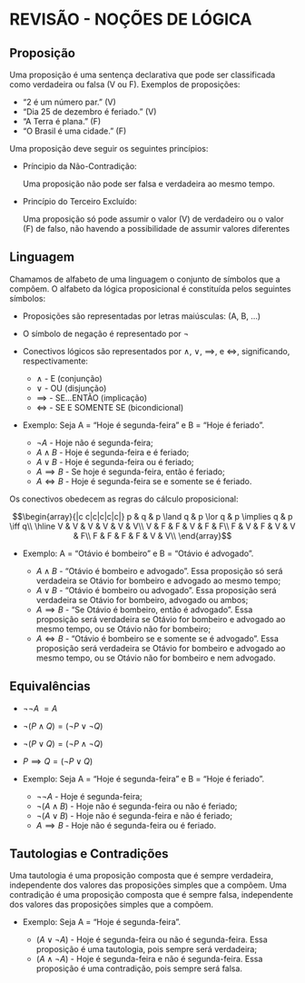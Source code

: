 # REVISÃO - NOÇÕES DE LÓGICA

## Proposição

Uma proposição é uma sentença declarativa que pode ser classificada como verdadeira ou falsa (V ou F). Exemplos de proposições:

-   "2 é um número par." (V)
-   "Dia 25 de dezembro é feriado." (V)
-   "A Terra é plana." (F)
-   "O Brasil é uma cidade." (F)

Uma proposição deve seguir os seguintes princípios:

-   Príncipio da Não-Contradição:

    Uma proposição não pode ser falsa e verdadeira ao mesmo tempo.

-   Princípio do Terceiro Excluído:

    Uma proposição só pode assumir o valor (V) de verdadeiro ou o valor (F) de falso, não havendo a possibilidade de assumir valores diferentes

## Linguagem

Chamamos de alfabeto de uma linguagem o conjunto de símbolos que a compôem. O alfabeto da lógica proposicional é constituída pelos seguintes símbolos:

-   Proposições são representadas por letras maiúsculas: (A, B, ...)

-   O símbolo de negação é representado por $\neg$

-   Conectivos lógicos são representados por $\land$, $\lor$, $\implies$, e $\iff$, significando, respectivamente:

    -   $\land$ - E (conjunção)
    -   $\lor$ - OU (disjunção)
    -   $\implies$ - SE...ENTÃO (implicação)
    -   $\iff$ - SE E SOMENTE SE (bicondicional)

-   Exemplo: Seja A = "Hoje é segunda-feira" e B = "Hoje é feriado".

    -   $\neg A$ - Hoje não é segunda-feira;
    -   $A \land B$ - Hoje é segunda-feira e é feriado;
    -   $A \lor B$ - Hoje é segunda-feira ou é feriado;
    -   $A \implies B$ - Se hoje é segunda-feira, então é feriado;
    -   $A \iff B$ - Hoje é segunda-feira se e somente se é feriado.

Os conectivos obedecem as regras do cálculo proposicional:

$$\begin{array}{|c c|c|c|c|c|}
p & q & p \land q & p \lor q & p \implies q & p \iff q\\
\hline
V & V & V & V & V & V\\
V & F & F & V & F & F\\
F & V & F & V & V & F\\
F & F & F & F & V & V\\
\end{array}$$

-   Exemplo: A = "Otávio é bombeiro" e B = "Otávio é advogado".

    -   $A \land B$ - "Otávio é bombeiro e advogado". Essa proposição só será verdadeira se Otávio for bombeiro e advogado ao mesmo tempo;
    -   $A \lor B$ - "Otávio é bombeiro ou advogado". Essa proposição será verdadeira se Otávio for bombeiro, advogado ou ambos;
    -   $A \implies B$ - "Se Otávio é bombeiro, então é advogado". Essa proposição será verdadeira se Otávio for bombeiro e advogado ao mesmo tempo, ou se Otávio não for bombeiro;
    -   $A \iff B$ - "Otávio é bombeiro se e somente se é advogado". Essa proposição será verdadeira se Otávio for bombeiro e advogado ao mesmo tempo, ou se Otávio não for bombeiro e nem advogado.

## Equivalências

-   $\neg \neg A\ = A$
-   $\neg(P \land Q) = (\neg P \lor \neg Q)$
-   $\neg(P \lor Q) = (\neg P \land \neg Q)$
-   $P \implies Q = (\neg P \lor Q)$

-   Exemplo: Seja A = "Hoje é segunda-feira" e B = "Hoje é feriado".

    -   $\neg \neg A$ - Hoje é segunda-feira;
    -   $\neg(A \land B)$ - Hoje não é segunda-feira ou não é feriado;
    -   $\neg(A \lor B)$ - Hoje não é segunda-feira e não é feriado;
    -   $A \implies B$ - Hoje não é segunda-feira ou é feriado.
    
## Tautologias e Contradições

Uma tautologia é uma proposição composta que é sempre verdadeira, independente dos valores das proposições simples que a compõem. Uma contradição é uma proposição composta que é sempre falsa, independente dos valores das proposições simples que a compõem.

-   Exemplo: Seja A = "Hoje é segunda-feira".

    -   $(A \lor \neg A)$ - Hoje é segunda-feira ou não é segunda-feira. Essa proposição é uma tautologia, pois sempre será verdadeira;
    -   $(A \land \neg A)$ - Hoje é segunda-feira e não é segunda-feira. Essa proposição é uma contradição, pois sempre será falsa.
